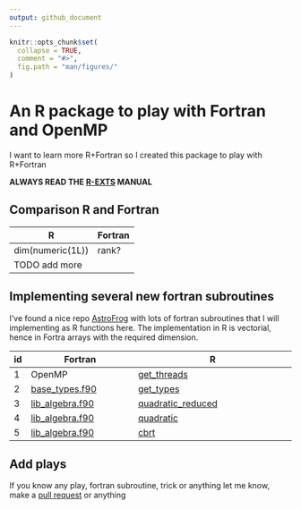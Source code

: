 ```yaml
---
output: github_document
---
```


<!-- README.md is generated from README.Rmd. Please edit that file -->
<!-- date: "24 de Septiembre de 2020" -->

```r
knitr::opts_chunk$set(
  collapse = TRUE,
  comment = "#>",
  fig.path = "man/figures/"
)
```


# An R package to play with Fortran and OpenMP

I want to learn more R+Fortran so I created this package to play with R+Fortran

**ALWAYS READ THE [R-EXTS](https://cran.r-project.org/doc/manuals/r-release/R-exts.html) MANUAL**

## Comparison R and Fortran

| R               | Fortran                 |
|-----------------|-------------------------|
| dim(numeric(1L))|rank?                    |
| TODO add more| |

## Implementing several new fortran subroutines

I've found a nice repo [AstroFrog](https://github.com/astrofrog/fortranlib) with 
lots of fortran subroutines that I will implementing as R functions here. 
The implementation in R is vectorial, hence in Fortra arrays with the required dimension.

|id| Fortran               | R           |
|--|-----------------|-------------------------|
|1|OpenMP| [get_threads](https://ibarraespinosa.github.io/rfortran/reference/get_threads.html)|
|2| [base_types.f90](https://github.com/astrofrog/fortranlib/blob/master/src/base_types.f90)| [get_types](https://ibarraespinosa.github.io/rfortran/reference/get_types.html)|
|3| [lib_algebra.f90](https://github.com/astrofrog/fortranlib/blob/master/src/lib_algebra.f90)| [quadratic_reduced](https://ibarraespinosa.github.io/rfortran/reference/quadratic_reduced.html)|
|4| [lib_algebra.f90](https://github.com/astrofrog/fortranlib/blob/master/src/lib_algebra.f90)| [quadratic](https://ibarraespinosa.github.io/rfortran/reference/quadratic.html)|
|5| [lib_algebra.f90](https://github.com/astrofrog/fortranlib/blob/master/src/lib_algebra.f90)| [cbrt](https://ibarraespinosa.github.io/rfortran/reference/cbrt.html)|



## Add plays

If you know any play, fortran subroutine, trick or anything let me know, make a [pull request](https://github.com/ibarraespinosa/rfortran/pulls) or anything
